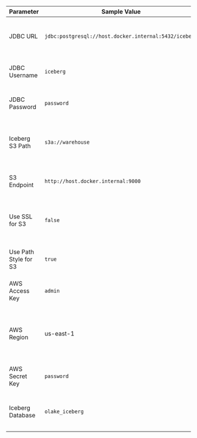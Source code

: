 
| Parameter           | Sample Value                                   | Description                                                                                             |
|---------------------|------------------------------------------------|---------------------------------------------------------------------------------------------------------|
| JDBC URL        | `jdbc:postgresql://host.docker.internal:5432/iceberg`       | JDBC URL for connecting to the PostgreSQL catalog.                                                     |
| JDBC Username   | `iceberg`                                      | Username for the PostgreSQL catalog.                                                                    |
| JDBC Password   | `password`                                     | Password for the PostgreSQL catalog.                                                                    |
| Iceberg S3 Path | `s3a://warehouse`                              | S3 path where the Iceberg data/metadata files will be stored.                                          |
| S3 Endpoint     | `http://host.docker.internal:9000`                        | Endpoint for the S3 service (Minio in this case).                                                       |
| Use SSL for S3      | `false`                                        | Boolean flag to determine if SSL should be used when connecting to S3.                                  |
| Use Path Style for S3   | `true`                                         | Use path-style addressing for the S3 API.                                                              |
| AWS Access Key  | `admin`                                        | AWS access key (or Minio key for local testing).                                                       |
| AWS Region        | us-east-1                        | Specifies the AWS region associated with the S3 bucket where the data is stored.                                                                     |
| AWS Secret Key  | `password`                                     | AWS secret key (or Minio secret for local testing).                                                    |
| Iceberg Database      | `olake_iceberg`                                | Name of the database to be created in the Iceberg catalog.                                             |

